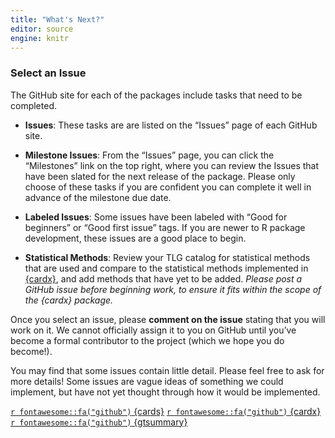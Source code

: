```yaml
---
title: "What's Next?"
editor: source
engine: knitr
---
```


### Select an Issue

The GitHub site for each of the packages include tasks that need to be completed.

- **Issues**: These tasks are are listed on the "Issues" page of each GitHub site.

- **Milestone Issues**: From the "Issues" page, you can click the "Milestones" link on the top right, where you can review the Issues that have been slated for the next release of the package. Please only choose of these tasks if you are confident you can complete it well in advance of the milestone due date.

- **Labeled Issues**: Some issues have been labeled with "Good for beginners" or "Good first issue" tags.
If you are newer to R package development, these issues are a good place to begin.

- **Statistical Methods**: Review your TLG catalog for statistical methods that are used and compare to the statistical methods implemented in [{cardx}](https://insightsengineering.github.io/cardx/latest-tag/reference/index.html), and add methods that have yet to be added. *Please post a GitHub issue before beginning work, to ensure it fits within the scope of the {cardx} package.*

Once you select an issue, please **comment on the issue** stating that you will work on it.
We cannot officially assign it to you on GitHub until you've become a formal contributor to the project (which we hope you do become!).

You may find that some issues contain little detail. 
Please feel free to ask for more details!
Some issues are vague ideas of something we could implement, but have not yet thought through how it would be implemented.

[`r fontawesome::fa("github")` {cards}](https://github.com/insightsengineering/cards)
[`r fontawesome::fa("github")` {cardx}](https://github.com/insightsengineering/cardx)
[`r fontawesome::fa("github")` {gtsummary}](https://github.com/ddsjoberg/gtsummary)
